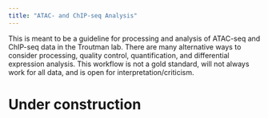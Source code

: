 ```yaml
---
title: "ATAC- and ChIP-seq Analysis"
---
```

This is meant to be a guideline for processing and analysis of ATAC-seq and ChIP-seq data in the Troutman lab. There are many alternative ways to consider processing, quality control, quantification, and differential expression analysis. This workflow is not a gold standard, will not always work for all data, and is open for interpretation/criticism.

# Under construction